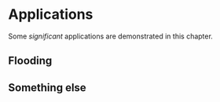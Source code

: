 # Applications

Some _significant_ applications are demonstrated in this chapter.

## Flooding

## Something else
